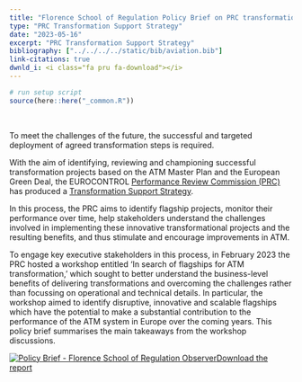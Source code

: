 ```yaml
---
title: "Florence School of Regulation Policy Brief on PRC transformation workshop"
type: "PRC Transformation Support Strategy"
date: "2023-05-16"
excerpt: "PRC Transformation Support Strategy"
bibliography: ["../../../../static/bib/aviation.bib"]
link-citations: true
dwnld_i: <i class="fa pru fa-download"></i>
---
```

```r
# run setup script
source(here::here("_common.R"))
```
<br>
<div class="container">

<div class="row align-items-start">

<div class="col-sm-8">
To meet the challenges of the future, the successful and targeted deployment of agreed transformation steps is required. 

With the aim of identifying, reviewing and championing successful transformation projects based on the ATM Master Plan and the European Green Deal, the EUROCONTROL [Performance Review Commission (PRC)](/about/prc/) has produced a <a href="/transformation/">Transformation Support Strategy</a>. 

In this process, the PRC aims to identify flagship projects, monitor their performance over time, help stakeholders understand the challenges involved in implementing these innovative transformational projects and the resulting benefits, and thus stimulate and encourage improvements in ATM. 

To engage key executive stakeholders in this process, in February 2023 the PRC hosted a workshop entitled ‘In search of flagships for ATM transformation,’ which sought to better understand the business-level benefits of delivering transformations and overcoming the challenges rather than focussing on operational and technical details. In particular, the workshop aimed to identify disruptive, innovative and scalable flagships which have the potential to make a substantial contribution to the performance of the ATM system in Europe over the coming years. This policy brief summarises the main takeaways from the workshop discussions.

</div>

<div class="col-sm-4">
<div class="card border-0"><a href="https://fsr.eui.eu/publications/?handle=1814/75525" target= "blank" class="btn btn-secondary" role="button">
<img class="card-img-top" src="/images/prc/pb_fsr_ws1.png" alt="Policy Brief - Florence School of Regulation Observer">Download the report</a> 
</div></div>

</div>
</div>